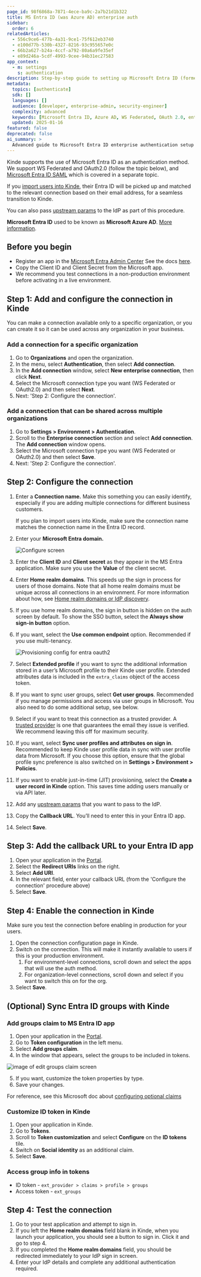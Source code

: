 ```yaml
---
page_id: 98f6868a-7871-4ece-ba9c-2a7b21d1b322
title: MS Entra ID (was Azure AD) enterprise auth
sidebar:
  order: 6
relatedArticles:
  - 556c9ce6-477b-4a31-9ce1-75f612eb3740
  - e100d77b-530b-4327-8216-93c955657e0c
  - 66b2a627-b24a-4ccf-a792-80a6a9fe35ef
  - e89d246a-5cdf-4993-9cee-94b31ec27583
app_context:
  - m: settings
    s: authentication
description: Step-by-step guide to setting up Microsoft Entra ID (formerly Azure AD) enterprise authentication with WS Federated and OAuth 2.0 protocols.
metadata:
  topics: [authenticate]
  sdk: []
  languages: []
  audience: [developer, enterprise-admin, security-engineer]
  complexity: advanced
  keywords: [Microsoft Entra ID, Azure AD, WS Federated, OAuth 2.0, enterprise auth, group sync, upstream params]
  updated: 2025-01-16
featured: false
deprecated: false
ai_summary: >
  Advanced guide to Microsoft Entra ID enterprise authentication setup including WS Federated, OAuth 2.0, group synchronization, and upstream parameters.
---
```


Kinde supports the use of Microsoft Entra ID as an authentication method. We support WS Federated and OAuth2.0 (follow the topic below), and [Microsoft Entra ID SAML](/authenticate/enterprise-connections/entra-id-saml/) which is covered in a separate topic.

If you [import users into Kinde](/manage-users/add-and-edit/import-users-in-bulk/), their Entra ID will be picked up and matched to the relevant connection based on their email address, for a seamless transition to Kinde.

You can also pass [upstream params](/authenticate/auth-guides/pass-params-idp/) to the IdP as part of this procedure.

<Aside>

**Microsoft Entra ID** used to be known as **Microsoft Azure AD**. [More information](https://learn.microsoft.com/en-gb/azure/active-directory/fundamentals/new-name).

</Aside>

## Before you begin

- Register an app in the [Microsoft Entra Admin Center](https://entra.microsoft.com/#home) See the docs [here](https://learn.microsoft.com/en-us/entra/identity-platform/quickstart-register-app/).
- Copy the Client ID and Client Secret from the Microsoft app.
- We recommend you test connections in a non-production environment before activating in a live environment.

## Step 1: Add and configure the connection in Kinde

<Aside>

You can make a connection available only to a specific organization, or you can create it so it can be used across any organization in your business. 

</Aside>

### Add a connection for a specific organization

1. Go to **Organizations** and open the organization. 
2. In the menu, select **Authentication**, then select **Add connection**.
3. In the **Add connection** window, select **New enterprise connection**, then click **Next**.
4. Select the Microsoft connection type you want (WS Federated or OAuth2.0) and then select **Next**.  
5. Next: 'Step 2: Configure the connection'.

### Add a connection that can be shared across multiple organizations

1. Go to **Settings > Environment > Authentication**.
2. Scroll to the **Enterprise connection** section and select **Add connection**. The **Add connection** window opens.
3. Select the Microsoft connection type you want (WS Federated or OAuth2.0) and then select **Save**.
4. Next: 'Step 2: Configure the connection'.

## Step 2: Configure the connection

1. Enter a **Connection name.** Make this something you can easily identify, especially if you are adding multiple connections for different business customers.

   <Aside type="warning">

   If you plan to import users into Kinde, make sure the connection name matches the connection name in the Entra ID record.

   </Aside>

2. Enter your **Microsoft Entra domain.**

   ![Configure screen](https://imagedelivery.net/skPPZTHzSlcslvHjesZQcQ/27b313dc-73c7-4bd5-927f-f8f3d5121800/public)

3. Enter the **Client ID** and **Client secret** as they appear in the MS Entra application. Make sure you use the **Value** of the client secret.
4. Enter **Home realm domains**. This speeds up the sign in process for users of those domains.
   Note that all home realm domains must be unique across all connections in an environment. For more information about how, see [Home realm domains or IdP discovery](/authenticate/enterprise-connections/home-realm-discovery/).
5. If you use home realm domains, the sign in button is hidden on the auth screen by default. To show the SSO button, select the **Always show sign-in button** option. 
6. If you want, select the **Use common endpoint** option. Recommended if you use multi-tenancy.

   ![Provisioning config for entra oauth2](https://imagedelivery.net/skPPZTHzSlcslvHjesZQcQ/c92fad8c-8c81-4481-e891-670a310fe300/public)

7. Select **Extended profile** if you want to sync the additional information stored in a user’s Microsoft profile to their Kinde user profile. Extended attributes data is included in the `extra_claims` object of the access token.
8. If you want to sync user groups, select **Get user groups**. Recommended if you manage permissions and access via user groups in Microsoft. You also need to do some additional setup, see below. 
9. Select if you want to treat this connection as a trusted provider. A [trusted provider](/authenticate/about-auth/identity-and-verification/) is one that guarantees the email they issue is verified. We recommend leaving this off for maximum security.
10. If you want, select **Sync user profiles and attributes on sign in**. Recommended to keep Kinde user profile data in sync with user profile data from Microsoft. If you choose this option, ensure that the global profile sync preference is also switched on in **Settings > Environment > Policies**.
11. If you want to enable just-in-time (JIT) provisioning, select the **Create a user record in Kinde** option. This saves time adding users manually or via API later.
12. Add any [upstream params](/authenticate/auth-guides/pass-params-idp/) that you want to pass to the IdP.
13. Copy the **Callback URL**. You’ll need to enter this in your Entra ID app.
14. Select **Save**.

## Step 3: Add the callback URL to your Entra ID app

1. Open your application in the [Portal](https://entra.microsoft.com/#home).
2. Select the **Redirect URIs** links on the right.
3. Select **Add URI**.
4. In the relevant field, enter your callback URL (from the 'Configure the connection' procedure above)
5. Select **Save**.

## Step 4: Enable the connection in Kinde

Make sure you test the connection before enabling in production for your users.

1. Open the connection configuration page in Kinde.
2. Switch on the connection. This will make it instantly available to users if this is your production environment.
   1. For environment-level connections, scroll down and select the apps that will use the auth method.
   2. For organization-level connections, scroll down and select if you want to switch this on for the org. 
3. Select **Save**.

## (Optional) Sync Entra ID groups with Kinde

### Add groups claim to MS Entra ID app

1. Open your application in the [Portal](https://entra.microsoft.com/#home).
2. Go to **Token configuration** in the left menu. 
3. Select **Add groups claim**.
4. In the window that appears, select the groups to be included in tokens.

![image of edit groups claim screen](https://imagedelivery.net/skPPZTHzSlcslvHjesZQcQ/fed278be-bdcd-43b6-7130-8c866928b700/public)

5. If you want, customize the token properties by type.
6. Save your changes.

For reference, see this Microsoft doc about [configuring optional claims](https://learn.microsoft.com/en-us/entra/identity-platform/optional-claims?tabs=appui/) 

### Customize ID token in Kinde

1. Open your application in Kinde.
2. Go to **Tokens**.
3. Scroll to **Token customization** and select **Configure** on the **ID tokens** tile.
4. Switch on **Social identity** as an additional claim.
5. Select **Save**.

### Access group info in tokens

- ID token - `ext_provider > claims > profile > groups`
- Access token - `ext_groups`

## Step 4: Test the connection

1. Go to your test application and attempt to sign in.
2. If you left the **Home realm domains** field blank in Kinde, when you launch your application, you should see a button to sign in. Click it and go to step 4.
3. If you completed the **Home realm domains** field, you should be redirected immediately to your IdP sign in screen.
4. Enter your IdP details and complete any additional authentication required.
